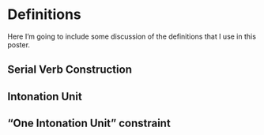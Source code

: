 # Definitions

Here I'm going to include some discussion of the definitions that I use in this poster.

## Serial Verb Construction

## Intonation Unit

## "One Intonation Unit" constraint
